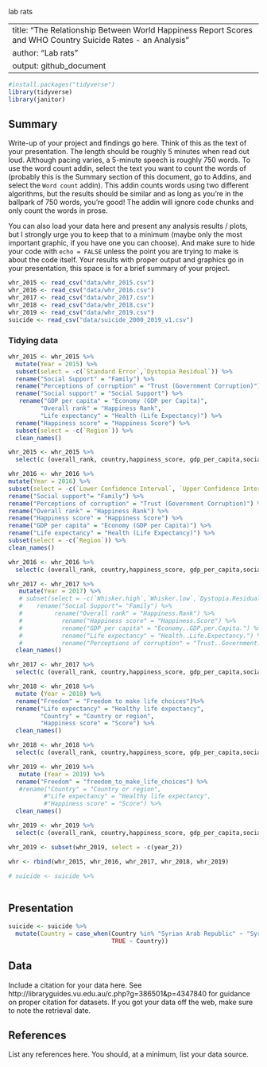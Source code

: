 lab rats

---
title: "The Relationship Between World Happiness Report Scores and WHO Country Suicide Rates - an Analysis"
author: "Lab rats"
output: github_document
---

```r
#install.packages("tidyverse")
library(tidyverse)
library(janitor)
```

## Summary

Write-up of your project and findings go here. 
Think of this as the text of your presentation. 
The length should be roughly 5 minutes when read out loud.
Although pacing varies, a 5-minute speech is roughly 750 words. 
To use the word count addin, select the text you want to count the words of (probably this is the 
Summary section of this document, go to Addins, and select the `Word count` addin).
This addin counts words using two different algorithms, but the results should be similar and as long as you're in the ballpark of 750 words, you're good! 
The addin will ignore code chunks and only count the words in prose.

You can also load your data here and present any analysis results / plots, but I strongly urge you to keep that to a minimum (maybe only the most important graphic, if you have one you can choose). 
And make sure to hide your code with  `echo = FALSE` unless the point you are trying to make is about the code itself.
Your results with proper output and graphics go in your presentation, this space is for a brief summary of your project.

```r
whr_2015 <- read_csv("data/whr_2015.csv")
whr_2016 <- read_csv("data/whr_2016.csv")
whr_2017 <- read_csv("data/whr_2017.csv")
whr_2018 <- read_csv("data/whr_2018.csv")
whr_2019 <- read_csv("data/whr_2019.csv")
suicide <- read_csv("data/suicide_2000_2019_v1.csv")
```

### Tidying data 

```r
whr_2015 <- whr_2015 %>%
  mutate(Year = 2015) %>%
  subset(select = -c(`Standard Error`,`Dystopia Residual`)) %>%
  rename("Social Support" = "Family") %>%
  rename("Perceptions of corruption" = "Trust (Government Corruption)") %>%
  rename("Social support" = "Social Support") %>%
   rename("GDP per capita" = "Economy (GDP per Capita)",
         "Overall rank" = "Happiness Rank",
         "Life expectancy" = "Health (Life Expectancy)") %>%
  rename("Happiness score" = "Happiness Score") %>%
  subset(select = -c(`Region`)) %>%
  clean_names()

```

```r
whr_2015 <- whr_2015 %>% 
  select(c (overall_rank, country,happiness_score, gdp_per_capita,social_support, life_expectancy, freedom, generosity, perceptions_of_corruption, year))
```

```r
whr_2016 <- whr_2016 %>%
mutate(Year = 2016) %>%
subset(select = -c(`Lower Confidence Interval`, `Upper Confidence Interval`, `Dystopia Residual`)) %>%
rename("Social support"= "Family") %>%
rename("Perceptions of corruption" = "Trust (Government Corruption)") %>%
rename("Overall rank" = "Happiness Rank") %>%
rename("Happiness score" = "Happiness Score") %>%
rename("GDP per capita" = "Economy (GDP per Capita)") %>%
rename("Life expectancy" = "Health (Life Expectancy)") %>%
subset(select = -c(`Region`)) %>%
clean_names()
```

```r
whr_2016 <- whr_2016 %>% 
  select(c (overall_rank, country,happiness_score, gdp_per_capita,social_support, life_expectancy, freedom, generosity, perceptions_of_corruption, year))
```

```r
whr_2017 <- whr_2017 %>%
   mutate(Year = 2017) %>%
   # subset(select = -c(`Whisker.high`,`Whisker.low`,`Dystopia.Residual`)) %>%
   #    rename("Social Support"= "Family") %>%
   #         rename("Overall rank" = "Happiness.Rank") %>%
   #           rename("Happiness score" = "Happiness.Score") %>%
   #           rename("GDP per capita" = "Economy..GDP.per.Capita.") %>%
   #           rename("Life expectancy" = "Health..Life.Expectancy.") %>%
   #           rename("Perceptions of corruption" = "Trust..Government.Corruption.") %>%
  clean_names()

```

```r
whr_2017 <- whr_2017 %>% 
  select(c (overall_rank, country,happiness_score, gdp_per_capita,social_support, life_expectancy, freedom, generosity, perceptions_of_corruption, year ))
```

```r
whr_2018 <- whr_2018 %>% 
  mutate (Year = 2018) %>%
  rename("Freedom" = "Freedom to make life choices")%>%
  rename("Life expectancy" = "Healthy life expectancy",
         "Country" = "Country or region",
         "Happiness score" = "Score") %>%
  clean_names()
```

```r
whr_2018 <- whr_2018 %>% 
  select(c (overall_rank, country,happiness_score, gdp_per_capita,social_support, life_expectancy, freedom, generosity, perceptions_of_corruption, year ))
```

```r

whr_2019 <- whr_2019 %>%
   mutate (Year = 2019) %>%
  rename("Freedom" = "freedom_to_make_life_choices") %>%
   #rename("Country" = "Country or region",
          #"Life expectancy" = "Healthy life expectancy",
          #"Happiness score" = "Score") %>%
  clean_names()
```

```r
whr_2019 <- whr_2019 %>% 
  select(c (overall_rank, country,happiness_score, gdp_per_capita,social_support, life_expectancy, freedom, generosity, perceptions_of_corruption, year))
```

```r
whr_2019 <- subset(whr_2019, select = -c(year_2))
```


```r
whr <- rbind(whr_2015, whr_2016, whr_2017, whr_2018, whr_2019)
```


```r
# suicide <- suicide %>%
  
```

## Presentation

```r
suicide <- suicide %>%
  mutate(Country = case_when(Country %in% "Syrian Arab Republic" ~ "Syria",
                             TRUE ~ Country))

```

## Data 

Include a citation for your data here. 
See http://libraryguides.vu.edu.au/c.php?g=386501&p=4347840 for guidance on proper citation for datasets. 
If you got your data off the web, make sure to note the retrieval date.

## References

List any references here. You should, at a minimum, list your data source.
